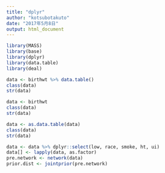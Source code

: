 ```yaml
---
title: "dplyr"
author: "kotsubotakuto"
date: "2017年5月8日"
output: html_document
---
```


```r
library(MASS)
library(base)
library(dplyr)
library(data.table)
library(deal)
```

```r
data <- birthwt %>% data.table()
class(data)
str(data)

data <- birthwt
class(data)
str(data)

data <- as.data.table(data)
class(data)
str(data)
```

```r
data <- data %>% dplyr::select(low, race, smoke, ht, ui)
data[] <- lapply(data, as.factor)
pre.network <- network(data)
prior.dist <- jointprior(pre.network)
```


